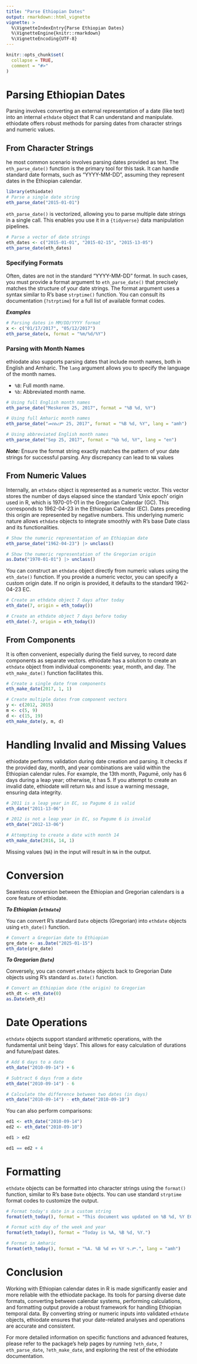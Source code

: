 ```yaml
---
title: "Parse Ethiopian Dates"
output: rmarkdown::html_vignette
vignette: >
  %\VignetteIndexEntry{Parse Ethiopian Dates}
  %\VignetteEngine{knitr::rmarkdown}
  %\VignetteEncoding{UTF-8}
---
```


```r
knitr::opts_chunk$set(
  collapse = TRUE,
  comment = "#>"
)
```



# Parsing Ethiopian Dates

Parsing involves converting an external representation of a date (like text) into an internal `ethdate` object that R can understand and manipulate. ethiodate offers robust methods for parsing dates from character strings and numeric values.

## From Character Strings

he most common scenario involves parsing dates provided as text. The `eth_parse_date()` function is the primary tool for this task. It can handle standard date formats, such as "YYYY-MM-DD", assuming they represent dates in the Ethiopian calendar.


```r
library(ethiodate)
# Parse a single date string
eth_parse_date("2015-01-01")
```

`eth_parse_date()` is vectorized, allowing you to parse multiple date strings in a single call. This enables you use it in a `{tidyverse}` data manipulation pipelines.


```r
# Parse a vector of date strings
eth_dates <- c("2015-01-01", "2015-02-15", "2015-13-05")
eth_parse_date(eth_dates)
```

### Specifying Formats

Often, dates are not in the standard "YYYY-MM-DD" format. In such cases, you must provide a format argument to `eth_parse_date()` that precisely matches the structure of your date strings. The format argument uses a syntax similar to R's base `strptime()` function. You can consult its documentation (`?strptime`) for a full list of available format codes.

***Examples***

```r
# Parsing dates in MM/DD/YYYY format
x <- c("01/17/2017", "05/12/2017")
eth_parse_date(x, format = "%m/%d/%Y")
```

### Parsing with Month Names

ethiodate also supports parsing dates that include month names, both in English and Amharic. The `lang` argument allows you to specify the language of the month names.

- `%B`: Full month name.
- `%b`: Abbreviated month name.

```r
# Using full English month names
eth_parse_date("Meskerem 25, 2017", format = "%B %d, %Y")

# Using full Amharic month names
eth_parse_date("መስከረም 25, 2017", format = "%B %d, %Y", lang = "amh")

# Using abbreviated English month names
eth_parse_date("Sep 25, 2017", format = "%b %d, %Y", lang = "en")
```
***Note:*** Ensure the format string exactly matches the pattern of your date strings for successful parsing. Any discrepancy can lead to `NA` values


## From Numeric Values


Internally, an `ethdate` object is represented as a numeric vector. This vector stores the number of days elapsed since the standard 'Unix epoch' origin used in R, which is 1970-01-01 in the Gregorian Calendar (GC). This corresponds to 1962-04-23 in the Ethiopian Calendar (EC). Dates preceding this origin are represented by negative numbers. This underlying numeric nature allows `ethdate` objects to integrate smoothly with R's base Date class and its functionalities.


```r
# Show the numeric representation of an Ethiopian date
eth_parse_date("1962-04-23") |> unclass()

# Show the numeric representation of the Gregorian origin
as.Date("1970-01-01") |> unclass()
```

You can construct an `ethdate` object directly from numeric values using the `eth_date()` function. If you provide a numeric vector, you can specify a custom origin date. If no origin is provided, it defaults to the standard 1962-04-23 EC.

```r
# Create an ethdate object 7 days after today
eth_date(7, origin = eth_today())

# Create an ethdate object 7 days before today
eth_date(-7, origin = eth_today())
```

## From Components

It is often convenient, especially during the field survey, to record date components as separate vectors. ethiodate has a solution to create an `ethdate` object from individual components: year, month, and day. The `eth_make_date()` function facilitates this.


```r
# Create a single date from components
eth_make_date(2017, 1, 1)

# Create multiple dates from component vectors
y <- c(2012, 2015)
m <- c(5, 9)
d <- c(15, 19)
eth_make_date(y, m, d)
```

# Handling Invalid and Missing Values

ethiodate performs validation during date creation and parsing. It checks if the provided day, month, and year combinations are valid within the Ethiopian calendar rules. For example, the 13th month, Pagumē, only has 6 days during a leap year; otherwise, it has 5. If you attempt to create an invalid date, ethiodate will return `NAs` and issue a warning message, ensuring data integrity.


```r
# 2011 is a leap year in EC, so Pagume 6 is valid
eth_date("2011-13-06")

# 2012 is not a leap year in EC, so Pagume 6 is invalid
eth_date("2012-13-06")

# Attempting to create a date with month 14
eth_make_date(2016, 14, 1)
```
Missing values (`NA`) in the input will result in `NA` in the output.


# Conversion

Seamless conversion between the Ethiopian and Gregorian calendars is a core feature of ethiodate. 

***To Ethiopian (`ethdate`)***

You can convert R's standard `Date` objects (Gregorian) into `ethdate` objects using `eth_date()` function.

```r
# Convert a Gregorian date to Ethiopian
gre_date <- as.Date("2025-01-15")
eth_date(gre_date)
```

***To Gregorian (`Date`)***

Conversely, you can convert `ethdate` objects back to Gregorian Date objects using R's standard `as.Date()` function.

```r
# Convert an Ethiopian date (the origin) to Gregorian
eth_dt <- eth_date(0)
as.Date(eth_dt)
```


# Date Operations

`ethdate` objects support standard arithmetic operations, with the fundamental unit being 'days'. This allows for easy calculation of durations and future/past dates.

```r
# Add 6 days to a date
eth_date("2010-09-14") + 6

# Subtract 6 days from a date
eth_date("2010-09-14") - 6

# Calculate the difference between two dates (in days)
eth_date("2010-09-14") - eth_date("2010-09-10")

```

You can also perform comparisons:

```r
ed1 <- eth_date("2010-09-14")
ed2 <- eth_date("2010-09-10")

ed1 > ed2

ed1 == ed2 + 4 

```



# Formatting

`ethdate` objects can be formatted into character strings using the `format()` function, similar to R's base `Date` objects. You can use standard `strptime` format codes to customize the output.

```r
# Format today's date in a custom string
format(eth_today(), format = "This document was updated on %B %d, %Y EC.")

# Format with day of the week and year
format(eth_today(), format = "Today is %A, %B %d, %Y.")

# Format in Amharic
format(eth_today(), format = "%A، %B %d ቀን %Y ዓ.ም.", lang = "amh")
```


# Conclusion

Working with Ethiopian calendar dates in R is made significantly easier and more reliable with the ethiodate package. Its tools for parsing diverse date formats, converting between calendar systems, performing calculations, and formatting output provide a robust framework for handling Ethiopian temporal data. By converting string or numeric inputs into validated `ethdate` objects, ethiodate ensures that your date-related analyses and operations are accurate and consistent.

For more detailed information on specific functions and advanced features, please refer to the package's help pages by running  `?eth_date`, `?eth_parse_date`, `?eth_make_date`, and exploring the rest of the ethiodate documentation.


